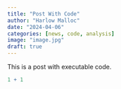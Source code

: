 ```yaml
---
title: "Post With Code"
author: "Harlow Malloc"
date: "2024-04-06"
categories: [news, code, analysis]
image: "image.jpg"
draft: true
---
```


This is a post with executable code.

```r
1 + 1
```
